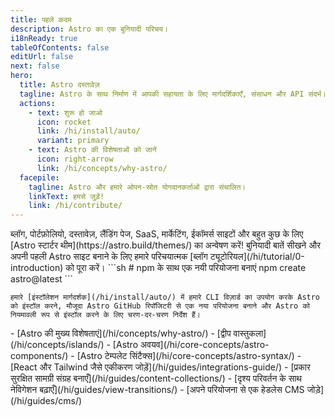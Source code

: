 ```yaml
---
title: पहले कदम
description: Astro का एक बुनियादी परिचय।
i18nReady: true
tableOfContents: false
editUrl: false
next: false
hero:
  title: Astro दस्तावेज़
  tagline: Astro के साथ निर्माण में आपकी सहायता के लिए मार्गदर्शिकाएँ, संसाधन और API संदर्भ।
  actions:
    - text: शुरू हो जाओ
      icon: rocket
      link: /hi/install/auto/
      variant: primary
    - text: Astro की विशेषताओं को जानें
      icon: right-arrow
      link: /hi/concepts/why-astro/
  facepile:
    tagline: Astro और हमारे ओपन-स्रोत योगदानकर्ताओं द्वारा संचालित।
    linkText: हमसे जुड़ें!
    link: /hi/contribute/
---
```



<CardGrid>
  <Card title="आप Astro के साथ क्या बनाएंगे?" icon="laptop">
    ब्लॉग, पोर्टफ़ोलियो, दस्तावेज़, लैंडिंग पेज, SaaS, मार्केटिंग, ईकॉमर्स साइटों और बहुत कुछ के लिए [Astro स्टार्टर थीम](https://astro.build/themes/) का अन्वेषण करें!
  </Card>

  <Card title="एक निर्देशित भ्रमण करें" icon="star">
    बुनियादी बातें सीखने और अपनी पहली Astro साइट बनाने के लिए हमारे परिचयात्मक [ब्लॉग ट्यूटोरियल](/hi/tutorial/0-introduction) को पूरा करें।
  </Card>

  <SplitCard title="एक नयी परियोजना शुरू करें" icon="rocket">
    ```sh
    # npm के साथ एक नयी परियोजना बनाएं
    npm create astro@latest
    ```

    हमारे [इंस्टॉलेशन मार्गदर्शक](/hi/install/auto/) में हमारे CLI विज़ार्ड का उपयोग करके Astro को इंस्टॉल करने, मौजूदा Astro GitHub रिपॉजिटरी से एक नया परियोजना बनाने और Astro को नियमावली रूप से इंस्टॉल करने के लिए चरण-दर-चरण निर्देश हैं।
  </SplitCard>

  <ListCard title="सीखे " icon="open-book">
    - [Astro की मुख्य विशेषताएं](/hi/concepts/why-astro/)
    - [द्वीप वास्तुकला](/hi/concepts/islands/)
    - [Astro अवयव](/hi/core-concepts/astro-components/)
    - [Astro टेम्पलेट सिंटैक्स](/hi/core-concepts/astro-syntax/)
  </ListCard>

  <ListCard title="विस्तार" icon="puzzle">
    - [React और Tailwind जैसे एकीकरण जोड़ें](/hi/guides/integrations-guide/)
    - [प्रकार सुरक्षित सामग्री संग्रह बनाएँ](/hi/guides/content-collections/)
    - [दृश्य परिवर्तन के साथ नेविगेशन बढ़ाएँ](/hi/guides/view-transitions/)
    - [अपने परियोजना से एक हेडलेस CMS जोड़े](/hi/guides/cms/)
  </ListCard>
</CardGrid>

<Discord title="क्या आपके पास कोई प्रश्न है या आप इसमें शामिल होना चाहते हैं?" cta="हमारे Discord में शामिल हों"/>
